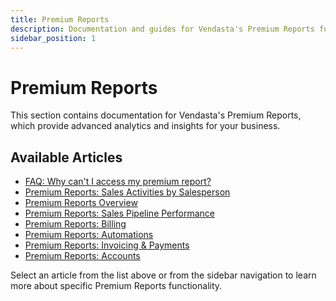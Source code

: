 ```yaml
---
title: Premium Reports
description: Documentation and guides for Vendasta's Premium Reports functionality
sidebar_position: 1
---
```


# Premium Reports

This section contains documentation for Vendasta's Premium Reports, which provide advanced analytics and insights for your business.

## Available Articles

- [FAQ: Why can't I access my premium report?](/reports/premium-reports/faq-why-cant-i-access-my-premium-report)
- [Premium Reports: Sales Activities by Salesperson](/reports/premium-reports/sales-activities-by-salesperson)
- [Premium Reports Overview](/reports/premium-reports/overview)
- [Premium Reports: Sales Pipeline Performance](/reports/premium-reports/sales-pipeline-performance)
- [Premium Reports: Billing](/reports/premium-reports/billing)
- [Premium Reports: Automations](/reports/premium-reports/premium-reports-automations)
- [Premium Reports: Invoicing & Payments](/reports/premium-reports/premium-reports-invoicing-payments)
- [Premium Reports: Accounts](/reports/premium-reports/accounts)

Select an article from the list above or from the sidebar navigation to learn more about specific Premium Reports functionality.
